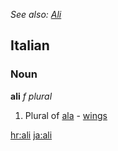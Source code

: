 ''See also: [[Ali]]''
==Italian==
===Noun===
'''ali''' ''f plural''

#Plural of [[ala]] - [[wing]]s

[[hr:ali]]
[[ja:ali]]